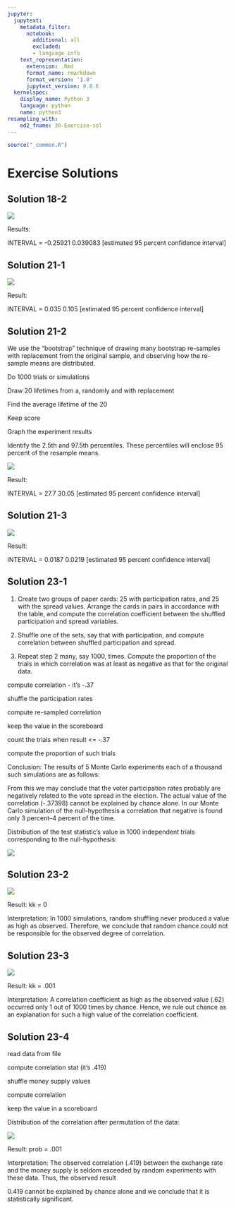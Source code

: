 ```yaml
---
jupyter:
  jupytext:
    metadata_filter:
      notebook:
        additional: all
        excluded:
        - language_info
    text_representation:
      extension: .Rmd
      format_name: rmarkdown
      format_version: '1.0'
      jupytext_version: 0.8.6
  kernelspec:
    display_name: Python 3
    language: python
    name: python3
resampling_with:
    ed2_fname: 30-Exercise-sol
---
```


```r
source("_common.R")
```

# Exercise Solutions

## Solution 18-2

`           ` `           ` `           ` `           ` `           `
`           ` `           ` `           ` `           `

![](images/30-Exercise-sol_000.png)

Results:

INTERVAL = -0.25921 0.039083 \[estimated 95 percent confidence
interval\]

## Solution 21-1

`           ` `           ` `           ` `           ` `           `
`           `

![](images/30-Exercise-sol_001.png)

Result:

INTERVAL = 0.035 0.105 \[estimated 95 percent confidence interval\]

## Solution 21-2

We use the "bootstrap" technique of drawing many bootstrap re-samples
with replacement from the original sample, and observing how the
re-sample means are distributed.

`           ` `           ` `           `

Do 1000 trials or simulations

`           `

Draw 20 lifetimes from a, randomly and with replacement

`           ` `           `

Find the average lifetime of the 20

`           `

Keep score

`           `

Graph the experiment results

`           `

Identify the 2.5th and 97.5th percentiles. These percentiles will
enclose 95 percent of the resample means.

`           `

![](images/30-Exercise-sol_002.png)

Result:

INTERVAL = 27.7 30.05 \[estimated 95 percent confidence interval\]

## Solution 21-3

`           ` `           ` `           ` `           ` `           `
`           ` `           ` `           `

![](images/30-Exercise-sol_003.png)

Result:

INTERVAL = 0.0187 0.0219 \[estimated 95 percent confidence interval\]

## Solution 23-1

1.  Create two groups of paper cards: 25 with participation rates, and
    25 with the spread values. Arrange the cards in pairs in accordance
    with the table, and compute the correlation coefficient between the
    shuffled participation and spread variables.

2.  Shuffle one of the sets, say that with participation, and compute
    correlation between shuffled participation and spread.

3.  Repeat step 2 many, say 1000, times. Compute the proportion of the
    trials in which correlation was at least as negative as that for the
    original data.

`           ` `           ` `           ` `           ` `           `
`           `

compute correlation - it's -.37

`           ` `           `

shuffle the participation rates

`           ` `           `

compute re-sampled correlation

`           `

keep the value in the scoreboard

`           ` `           `

count the trials when result \<= -.37

`           `

compute the proportion of such trials

`           `

Conclusion: The results of 5 Monte Carlo experiments each of a thousand
such simulations are as follows:

`           `

From this we may conclude that the voter participation rates probably
are negatively related to the vote spread in the election. The actual
value of the correlation (-.37398) cannot be explained by chance alone.
In our Monte Carlo simulation of the null-hypothesis a correlation that
negative is found only 3 percent--4 percent of the time.

Distribution of the test statistic's value in 1000 independent trials
corresponding to the null-hypothesis:

![](images/30-Exercise-sol_004.png)

## Solution 23-2

`           ` `           ` `           ` `           ` `           `
`           ` `           ` `           ` `           `

![](images/30-Exercise-sol_005.png)

Result: kk = 0

Interpretation: In 1000 simulations, random shuffling never produced a
value as high as observed. Therefore, we conclude that random chance
could not be responsible for the observed degree of correlation.

## Solution 23-3

`           ` `           ` `           ` `           ` `           `
`           ` `           ` `           ` `           `

![](images/30-Exercise-sol_006.png)

Result: kk = .001

Interpretation: A correlation coefficient as high as the observed value
(.62) occurred only 1 out of 1000 times by chance. Hence, we rule out
chance as an explanation for such a high value of the correlation
coefficient.

## Solution 23-4

`           `

read data from file

`           `

compute correlation stat (it's .419)

`           ` `           `

shuffle money supply values

`           `

compute correlation

`           `

keep the value in a scoreboard

`           ` `           ` `           `

Distribution of the correlation after permutation of the data:

![](images/30-Exercise-sol_007.png)

Result: prob = .001

Interpretation: The observed correlation (.419) between the exchange
rate and the money supply is seldom exceeded by random experiments with
these data. Thus, the observed result

0.419 cannot be explained by chance alone and we conclude that it is
statistically significant.
